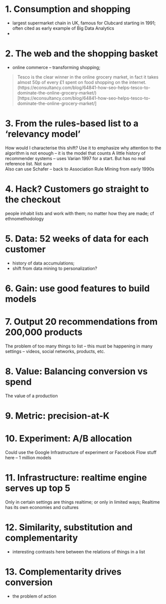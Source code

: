 # 1. Consumption and shopping
- largest supermarket chain in UK, famous for Clubcard starting in 1991; often cited as early example of Big Data Analytics
- 

# 2. The web and the shopping basket
- online commerce -- transforming shopping; 

>Tesco is the clear winner in the online grocery market, in fact it takes almost 50p of every £1 spent on food shopping on the internet. 
(https://econsultancy.com/blog/64841-how-seo-helps-tesco-to-dominate-the-online-grocery-market/)[https://econsultancy.com/blog/64841-how-seo-helps-tesco-to-dominate-the-online-grocery-market/]

# 3. From the rules-based list to a 'relevancy model'
How would I characterise this shift? Use it to emphasize why attention to the algorithm is not enough -- it is the model that counts
A little history of recommender systems -- uses Varian 1997 for a start. But has no real reference list. Not sure  
Also can use Schafer -- back to Association Rule Mining from early 1990s
 
# 4. Hack? Customers go straight to the checkout
people inhabit lists and work with them; no matter how they are made; cf ethnomethodology 
 
# 5. Data: 52 weeks of data for each customer
- history of data accumulations;
- shift from data mining to personalization? 
 
# 6. Gain: use good features to build models 
 
# 7. Output 20 recommendations from 200,000 products
The problem of too many things to list -- this must be happening in many settings -- videos, social networks, products, etc. 
 
# 8. Value: Balancing conversion vs spend
The value of a production
 
# 9. Metric: precision-at-K
 
# 10. Experiment: A/B allocation
Could use the Google Infrastructure of experiment or Facebook Flow stuff here -- 1 million models
 
# 11. Infrastructure: realtime engine serves up top 5
Only in certain settings are things realtime; or only in limited ways;
Realtime has its own economies and cultures

# 12. Similarity, substitution and complementarity
- interesting contrasts here between the relations of things in a list
 
# 13. Complementarity drives conversion 
- the problem of action
